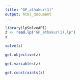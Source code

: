 ```yaml
---
title: "GP_athakur(1)"
output: html_document
---
```


```r
library(lpSolveAPI)
z <- read.lp("GP_athakur(1).lp")
z
```
```r
solve(z)
```

```r
get.objective(z)
```

```r
get.variables(z)
```
```r
get.constraints(z)
```






